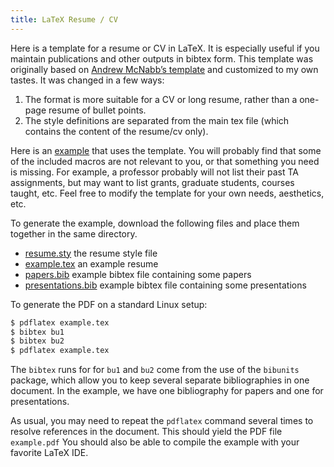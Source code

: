 ```yaml
---
title: LaTeX Resume / CV
---
```


Here is a template for a resume or CV in LaTeX. It is especially useful if you
maintain publications and other outputs in bibtex form. This template was
originally based on
[Andrew McNabb's template](http://www.mcnabbs.org/andrew/linux/latexres)
and customized to my own tastes. It was changed in a few ways:

1. The format is more suitable for a CV or long resume, rather than a
one-page resume of bullet points.
2. The style definitions are separated from the main tex file (which contains
the content of the resume/cv only).

Here is an [example](/downloads/latex-resume/example.pdf) that uses the
template. You will probably find that some of the included macros are not
relevant to you, or that something you need is missing. For example, a
professor probably will not list their past TA assignments, but may want to
list grants, graduate students, courses taught, etc. Feel free to modify the
template for your own needs, aesthetics, etc.

To generate the example, download the following files and place them together
in the same directory.

* [resume.sty](/downloads/latex-resume/resume.sty) the resume style file
* [example.tex](/downloads/latex-resume/example.tex) an example resume
* [papers.bib](/downloads/latex-resume/papers.bib) example bibtex file
  containing some papers
* [presentations.bib](/downloads/latex-resume/presentations.bib) example bibtex
  file containing some presentations

To generate the PDF on a standard Linux setup:

```bash
$ pdflatex example.tex
$ bibtex bu1
$ bibtex bu2
$ pdflatex example.tex
```

The `bibtex` runs for for `bu1` and `bu2` come from the use of the `bibunits`
package, which allow you to keep several separate bibliographies in one
document. In the example, we have one bibliography for papers and one for
presentations. 

As usual, you may need to repeat the `pdflatex` command several times to
resolve references in the document. This should yield the PDF file
`example.pdf` You should also be able to compile the example with your favorite
LaTeX IDE.

